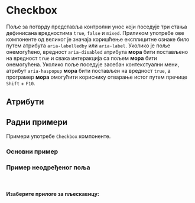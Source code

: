 

<!-- Examples -->

<Meta title="Components/Checkbox" component={Checkbox} decorators={[withKnobs]} />

# Checkbox

Поље за потврду представља контролни унос који поседује три стања дефинисана вредностима `true`, `false` и `mixed`.
Приликом употребе ове компоненте од великог је значаја коришћење експлицитне ознаке било путем атрибута `aria-labelledby` или `aria-label`.
Уколико је поље онемогућено, вредност `aria-disabled` атрибута **мора** бити постављено на вредност `true` и свака интеракција са пољем **мора** бити онемогућена.
Уколико поље поседује засебан контекстуални мени, атрибут `aria-haspopup` **мора** бити постављен на вредност `true`, а програмер **мора** омогућити
кориснику отварање истог путем пречице `Shift` + `F10`.


<Preview>
    <Story name='Preview'>
        <Checkbox
			checked={select('checked', [true, false, "mixed"], false)} 
			index={number('index', -1)}
			disabled={boolean('disabled', false)}
			onChange={action('onChange')} 
			onContext={action('onContext')}
		/>
    </Story>
</Preview>

## Атрибути

<Props of={Checkbox} />

## Радни примери

Примери употребе `Checkbox` компоненте.

### Основни пример

<Story name='Example (Basic)'>
    <BasicCheckbox />
</Story>

### Пример неодређеног поља

<br />

#### Изаберите прилоге за пљескавицу:

<Story name="Example (Mixed)">
	<ThreeStateCheckbox />
</Story>